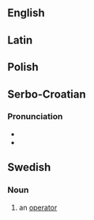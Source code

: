 ==English==

==Latin==

==Polish==
{{wp|lang=pl}}

==Serbo-Croatian==

===Pronunciation===
* {{IPA|sh|/opěraːtor/}}
* {{hyphenation|sh|o|pe|ra|tor}}

==Swedish==

===Noun===
{{sv-noun|c}}

# {{lb|sv|mathematics|computing}} an [[#English|operator]]